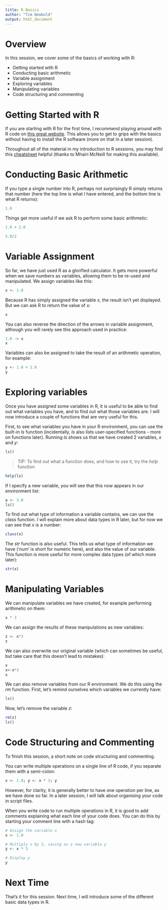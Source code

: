 ```yaml
---
title: R Basics
author: "Tim Newbold"
output: html_document
---
```


# Overview

In this session, we cover some of the basics of working with R:

* Getting started with R
* Conducting basic arithmetic
* Variable assignment
* Exploring variables
* Manipulating variables
* Code structuring and commenting

# Getting Started with R

If you are starting with R for the first time, I recommend playing around with R code on <a href="https://rdrr.io/snippets/" target="_blank">this great website</a>. This allows you to get to grips with the basics without having to install the R software (more on that in a later session).

Throughout all of the material in my introduction to R sessions, you may find this <a href="https://iqss.github.io/dss-workshops/R/Rintro/base-r-cheat-sheet.pdf" target="_blank">cheatsheet</a> helpful (thanks to Mhairi McNeill for making this available).

# Conducting Basic Arithmetic

If you type a single number into R, perhaps not surprisingly R simply returns that number (here the top line is what I have entered, and the bottom line is what R returns):

```r
1.0
```

Things get more useful if we ask R to perform some basic arithmetic:

```r
1.0 + 2.0
```

```r
5.0/2
```

# Variable Assignment

So far, we have just used R as a glorified calculator. It gets more powerful when we save numbers as variables, allowing them to be re-used and manipulated. We assign variables like this:

```r
x <- 1.0
```

Because R has simply assigned the variable _x_, the result isn't yet displayed. But we can ask R to return the value of x:

```r
x
```

You can also reverse the direction of the arrows in variable assignment, although you will rarely see this approach used in practice:

```r
1.0 -> x
x
```

Variables can also be assigned to take the result of an arithmetic operation, for example:

```r
y <- 1.0 + 2.0
y
```

# Exploring variables

Once you have assigned some variables in R, it is useful to be able to find out what variables you have, and to find out what those variables are. I will now introduce a couple of functions that are very useful for this.

First, to see what variables you have in your R environment, you can use the built-in _ls_ function (incidentally, _ls_ also lists user-specified functions - more on functions later). Running _ls_ shows us that we have created 2 variables, _x_ and _y_:

```r
ls()
```

>TIP: To find out what a function does, and how to use it, try the _help_ function

```r
help(ls)
```

If I specify a new variable, you will see that this now appears in our environment list:

```r
a <- 3.0
ls()
```

To find out what type of information a variable contains, we can use the _class_ function. I will explain more about data types in R later, but for now we can see that x is a number:

```r
class(x)
```

The _str_ function is also useful. This tells us what type of information we have ('num' is short for numeric here), and also the value of our variable. This function is more useful for more complex data types (of which more later):

```r
str(x)
```

# Manipulating Variables

We can manipulate variables we have created, for example performing arithmetic on them:

```r
x * 3
```

We can assign the results of these manipulations as new variables:

```r
z <- x*3
z
```

We can also overwrite our original variable (which can sometimes be useful, but take care that this doesn't lead to mistakes):

```r
x
x<-x*3
x
```

We can also remove variables from our R environment. We do this using the _rm_ function. First, let's remind ourselves which variables we currently have:

```r
ls()
```

Now, let's remove the variable _z_:

```r
rm(z)
ls()
```

# Code Structuring and Commenting

To finish this session, a short note on code structuring and commenting.

You can write multiple operations on a single line of R code, if you separate them with a semi-colon:

```r
x <- 1.0; y <- x * 3; y
```

However, for clarity, it is generally better to have one operation per line, as we have done so far. In a later session, I will talk about organising your code in script files.

When you write code to run multiple operations in R, it is good to add comments explaining what each line of your code does. You can do this by starting your comment line with a hash tag:

```r
# Assign the variable x
x <- 1.0

# Multiply x by 3, saving as a new variable y
y <- x * 3

# Display y
y
```

# Next Time

That's it for this session. Next time, I will introduce some of the different basic data types in R.
